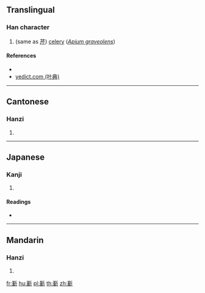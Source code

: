 ==Translingual==

===Han character===
{{Han char|rn=69|rad=斤|as=11|sn=15|four=42121|canj=TMHML|ids=⿰堇斤}}

# (same as [[芹]]) [[celery]] (''[[Apium graveolens]]'')

====References====
* {{Han ref|kx=0480.231|dkj=13591|dj=0841.110|hdz=32027.050|uh=65B3|ud=26035|bh=E5C2|bd=58818}}
* [http://yedict.com/htm/65/65B3.htm yedict.com (叶典)]

----

==Cantonese==

===Hanzi===
{{yue-hanzi|jyut=[[kan4]]|y=kan4}}

# {{defn|lang=yue|sort=斤11}}

----

==Japanese==

===Kanji===
{{ja-kanji|grade=|rs=斤11}}

# {{defn|lang=ja|sort=斤11}}

====Readings====
* {{ja-readings|on=[[きん]] (kin), [[ごん]] (gon), [[こん]] (kon)|kun=[[せり]] (seri)}}

----

==Mandarin==

===Hanzi===
{{cmn-hanzi|pin=[[qín]] ([[qin2]])|wg=ch'in<sup>2</sup>}}

# {{defn|lang=cmn|sort=斤11}}

[[fr:斳]]
[[hu:斳]]
[[pl:斳]]
[[th:斳]]
[[zh:斳]]